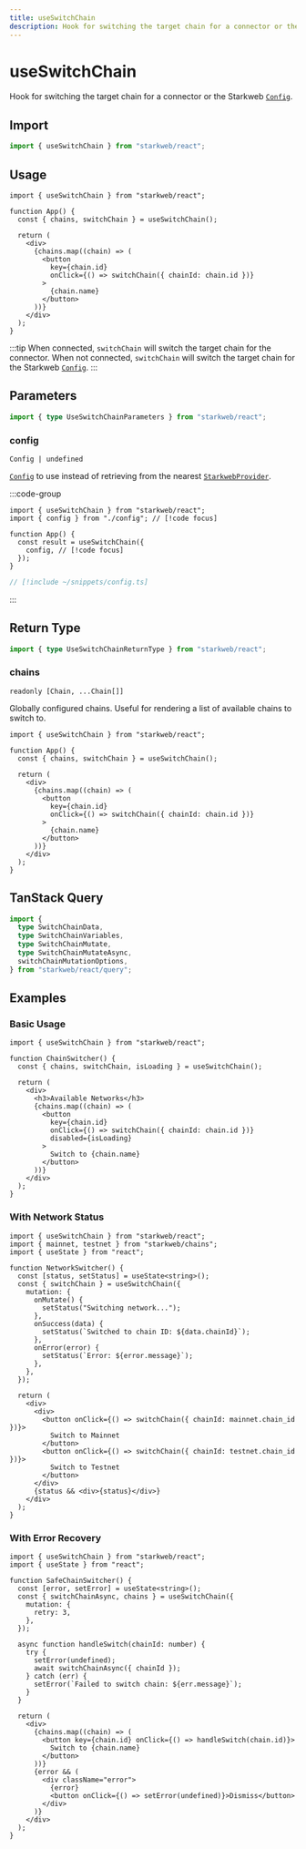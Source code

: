 ```yaml
---
title: useSwitchChain
description: Hook for switching the target chain for a connector or the Starkweb `Config`.
---
```


# useSwitchChain

Hook for switching the target chain for a connector or the Starkweb [`Config`](/react/api/createConfig#config).

## Import

```ts
import { useSwitchChain } from "starkweb/react";
```

## Usage

```tsx [index.tsx]
import { useSwitchChain } from "starkweb/react";

function App() {
  const { chains, switchChain } = useSwitchChain();

  return (
    <div>
      {chains.map((chain) => (
        <button
          key={chain.id}
          onClick={() => switchChain({ chainId: chain.id })}
        >
          {chain.name}
        </button>
      ))}
    </div>
  );
}
```

:::tip
When connected, `switchChain` will switch the target chain for the connector. When not connected, `switchChain` will switch the target chain for the Starkweb [`Config`](/react/api/createConfig#config).
:::

## Parameters

```ts
import { type UseSwitchChainParameters } from "starkweb/react";
```

### config

`Config | undefined`

[`Config`](/react/api/createConfig#config) to use instead of retrieving from the nearest [`StarkwebProvider`](/react/api/StarkwebProvider).

:::code-group

```tsx [index.tsx]
import { useSwitchChain } from "starkweb/react";
import { config } from "./config"; // [!code focus]

function App() {
  const result = useSwitchChain({
    config, // [!code focus]
  });
}
```

```ts [config.ts]
// [!include ~/snippets/config.ts]
```

:::


<MutationOptions
  mutate="switchChain"
  TData="SwitchChainData"
  TError="SwitchChainErrorType"
  TVariables="SwitchChainVariables"
/>

## Return Type

```ts
import { type UseSwitchChainReturnType } from "starkweb/react";
```

### chains

`readonly [Chain, ...Chain[]]`

Globally configured chains. Useful for rendering a list of available chains to switch to.

```tsx [index.tsx]
import { useSwitchChain } from "starkweb/react";

function App() {
  const { chains, switchChain } = useSwitchChain();

  return (
    <div>
      {chains.map((chain) => (
        <button
          key={chain.id}
          onClick={() => switchChain({ chainId: chain.id })}
        >
          {chain.name}
        </button>
      ))}
    </div>
  );
}
```


<MutationResult
  mutate="switchChain"
  TData="SwitchChainData"
  TError="SwitchChainErrorType"
  TVariables="SwitchChainVariables"
/>

## TanStack Query

```ts
import {
  type SwitchChainData,
  type SwitchChainVariables,
  type SwitchChainMutate,
  type SwitchChainMutateAsync,
  switchChainMutationOptions,
} from "starkweb/react/query";
```

## Examples

### Basic Usage

```tsx [basic.tsx]
import { useSwitchChain } from "starkweb/react";

function ChainSwitcher() {
  const { chains, switchChain, isLoading } = useSwitchChain();

  return (
    <div>
      <h3>Available Networks</h3>
      {chains.map((chain) => (
        <button
          key={chain.id}
          onClick={() => switchChain({ chainId: chain.id })}
          disabled={isLoading}
        >
          Switch to {chain.name}
        </button>
      ))}
    </div>
  );
}
```

### With Network Status

```tsx [network-status.tsx]
import { useSwitchChain } from "starkweb/react";
import { mainnet, testnet } from "starkweb/chains";
import { useState } from "react";

function NetworkSwitcher() {
  const [status, setStatus] = useState<string>();
  const { switchChain } = useSwitchChain({
    mutation: {
      onMutate() {
        setStatus("Switching network...");
      },
      onSuccess(data) {
        setStatus(`Switched to chain ID: ${data.chainId}`);
      },
      onError(error) {
        setStatus(`Error: ${error.message}`);
      },
    },
  });

  return (
    <div>
      <div>
        <button onClick={() => switchChain({ chainId: mainnet.chain_id })}>
          Switch to Mainnet
        </button>
        <button onClick={() => switchChain({ chainId: testnet.chain_id })}>
          Switch to Testnet
        </button>
      </div>
      {status && <div>{status}</div>}
    </div>
  );
}
```

### With Error Recovery

```tsx [error-recovery.tsx]
import { useSwitchChain } from "starkweb/react";
import { useState } from "react";

function SafeChainSwitcher() {
  const [error, setError] = useState<string>();
  const { switchChainAsync, chains } = useSwitchChain({
    mutation: {
      retry: 3,
    },
  });

  async function handleSwitch(chainId: number) {
    try {
      setError(undefined);
      await switchChainAsync({ chainId });
    } catch (err) {
      setError(`Failed to switch chain: ${err.message}`);
    }
  }

  return (
    <div>
      {chains.map((chain) => (
        <button key={chain.id} onClick={() => handleSwitch(chain.id)}>
          Switch to {chain.name}
        </button>
      ))}
      {error && (
        <div className="error">
          {error}
          <button onClick={() => setError(undefined)}>Dismiss</button>
        </div>
      )}
    </div>
  );
}
```
